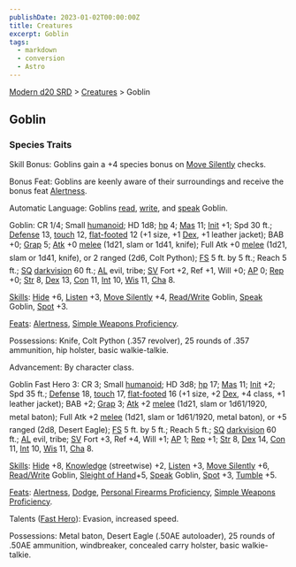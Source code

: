 ```yaml
---
publishDate: 2023-01-02T00:00:00Z
title: Creatures
excerpt: Goblin
tags:
  - markdown
  - conversion
  - Astro
---
```


[Modern d20 SRD](/#modernD20) > [Creatures](modern-d20-srd-creatures-index) > Goblin

## Goblin

### Species Traits

Skill Bonus: Goblins gain a +4 species bonus on [Move Silently](modern-d20-srd-skills-move-silently) checks.

Bonus Feat: Goblins are keenly aware of their surroundings and receive the bonus feat [Alertness](modern-d20-srd-feats-alertness).

Automatic Language: Goblins [read](modern-d20-srd-skills-read-write-language), [write](modern-d20-srd-skills-read-write-language), and [speak](modern-d20-srd-skills-speak-language) Goblin.

Goblin: CR 1/4; Small [humanoid](modern-d20-srd-creature-types-humanoid); HD 1d8; [hp](modern-d20-srd-combat-hit-points) 4; [Mas](modern-d20-srd-creatures-creature-overview) 11; [Init](modern-d20-srd-combat-initiative) +1; Spd 30 ft.; [Defense](modern-d20-srd-combat-defense) 13, [touch](modern-d20-srd-combat-attack-actions) 12, [flat-footed](modern-d20-srd-combat-surprise) 12 (+1 size, +1 [Dex](modern-d20-srd-basics-ability-scores), +1 leather jacket); BAB +0; [Grap](modern-d20-srd-combat-grapple) 5; [Atk](modern-d20-srd-combat-attack-roll) +0 [melee](modern-d20-srd-combat-attack-roll) (1d21, slam or 1d41, knife); Full Atk +0 [melee](modern-d20-srd-combat-attack-roll) (1d21, slam or 1d41, knife), or 2 ranged (2d6, Colt Python); [FS](modern-d20-srd-creatures-creature-overview) 5 ft. by 5 ft.; Reach 5 ft.; [SQ](modern-d20-srd-creatures-creature-overview) [darkvision](modern-d20-srd-special-abilities-darkvision) 60 ft.; [AL](modern-d20-srd-basics-allegiances) evil, tribe; [SV](modern-d20-srd-basics-saving-throws) Fort +2, Ref +1, Will +0; [AP](modern-d20-srd-creatures-creature-overview) 0; [Rep](modern-d20-srd-creatures-creature-overview) +0; [Str](modern-d20-srd-basics-ability-scores) 8, [Dex](modern-d20-srd-basics-ability-scores) 13, [Con](modern-d20-srd-basics-ability-scores) 11, [Int](modern-d20-srd-basics-ability-scores) 10, [Wis](modern-d20-srd-basics-ability-scores) 11, [Cha](modern-d20-srd-basics-ability-scores) 8.

[Skills](modern-d20-srd-skills-index): [Hide](modern-d20-srd-skills-hide) +6, [Listen](modern-d20-srd-skills-listen) +3, [Move Silently](modern-d20-srd-skills-move-silently) +4, [Read/Write](modern-d20-srd-skills-read-write-language) Goblin, [Speak](modern-d20-srd-skills-speak-language) Goblin, [Spot](modern-d20-srd-skills-spot) +3.

[Feats](modern-d20-srd-feats-index): [Alertness](modern-d20-srd-feats-alertness), [Simple Weapons Proficiency](modern-d20-srd-feats-simple-weapons-proficiency).

Possessions: Knife, Colt Python (.357 revolver), 25 rounds of .357 ammunition, hip holster, basic walkie-talkie.

Advancement: By character class.

Goblin Fast Hero 3: CR 3; Small [humanoid](modern-d20-srd-creature-types-humanoid); HD 3d8; [hp](modern-d20-srd-combat-hit-points) 17; [Mas](modern-d20-srd-creatures-creature-overview) 11; [Init](modern-d20-srd-combat-initiative) +2; Spd 35 ft.; [Defense](modern-d20-srd-combat-defense) 18, [touch](modern-d20-srd-combat-attack-actions) 17, [flat-footed](modern-d20-srd-combat-surprise) 16 (+1 size, +2 [Dex](modern-d20-srd-basics-ability-scores), +4 class, +1 leather jacket); BAB +2; [Grap](modern-d20-srd-combat-grapple) 3; [Atk](modern-d20-srd-combat-attack-roll) +2 [melee](modern-d20-srd-combat-attack-roll) (1d21, slam or 1d61/1920, metal baton); Full Atk +2 [melee](modern-d20-srd-combat-attack-roll) (1d21, slam or 1d61/1920, metal baton), or +5 ranged (2d8, Desert Eagle); [FS](modern-d20-srd-creatures-creature-overview) 5 ft. by 5 ft.; Reach 5 ft.; [SQ](modern-d20-srd-creatures-creature-overview) [darkvision](modern-d20-srd-special-abilities-darkvision) 60 ft.; [AL](modern-d20-srd-basics-allegiances) evil, tribe; [SV](modern-d20-srd-basics-saving-throws) Fort +3, Ref +4, Will +1; [AP](modern-d20-srd-creatures-creature-overview) 1; [Rep](modern-d20-srd-creatures-creature-overview) +1; [Str](modern-d20-srd-basics-ability-scores) 8, [Dex](modern-d20-srd-basics-ability-scores) 14, [Con](modern-d20-srd-basics-ability-scores) 11, [Int](modern-d20-srd-basics-ability-scores) 10, [Wis](modern-d20-srd-basics-ability-scores) 11, [Cha](modern-d20-srd-basics-ability-scores) 8.

[Skills](modern-d20-srd-skills-index): [Hide](modern-d20-srd-skills-hide) +8, [Knowledge](modern-d20-srd-skills-knowledge) (streetwise) +2, [Listen](modern-d20-srd-skills-listen) +3, [Move Silently](modern-d20-srd-skills-move-silently) +6, [Read/Write](modern-d20-srd-skills-read-write-language) Goblin, [Sleight of Hand](modern-d20-srd-skills-sleight-of-hand)+5, [Speak](modern-d20-srd-skills-speak-language) Goblin, [Spot](modern-d20-srd-skills-spot) +3, [Tumble](modern-d20-srd-skills-tumble) +5.

[Feats](modern-d20-srd-feats-index): [Alertness](modern-d20-srd-feats-alertness), [Dodge](modern-d20-srd-feats-dodge), [Personal Firearms Proficiency](modern-d20-srd-feats-personal-firearms-proficiency), [Simple Weapons Proficiency](modern-d20-srd-feats-simple-weapons-proficiency).

Talents ([Fast Hero](modern-d20-srd-classes-basic-fast-hero)): Evasion, increased speed.

Possessions: Metal baton, Desert Eagle (.50AE autoloader), 25 rounds of .50AE ammunition, windbreaker, concealed carry holster, basic walkie-talkie.
